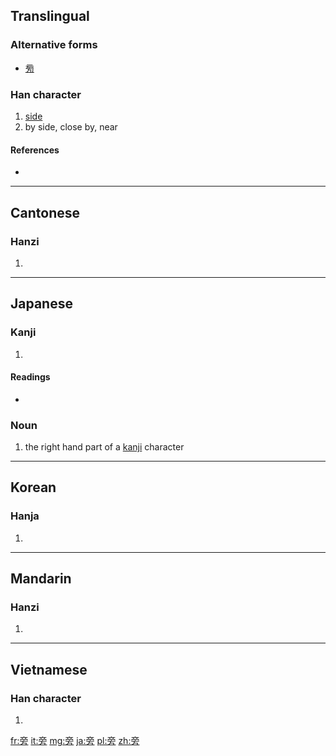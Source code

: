 ==Translingual==

===Alternative forms===
* [[㫄]]

===Han character===
{{Han char|rn=70|rad=方|as=06|sn=10|four=0022<sub>7</sub>|canj=卜月卜竹尸 (YBYHS)}}

# [[side]]
# by side, close by, near

====References====
* {{Han ref|kx=0482.110|dkj=13637|dj=0844.070|hdz=32179.020|uh=65C1|ud=26049|bh=AEC7|bd=44743}}

----

==Cantonese==

===Hanzi===
{{yue-hanzi|jyut=|y=pong4}}

# {{defn|lang=yue|sort=方06}}

----

==Japanese==

===Kanji===
{{ja-kanji|grade=|rs=方06}}

# {{defn|lang=ja|sort=方06}}

====Readings====
* {{ja-readings|on=[[ほう]] ([[hō]]), [[ぼう]] ([[bō]])|kun=[[かたわら]] ([[katawara]]), [[つくり]] ([[tsukuri]]), [[かたがた]] ([[katagata]])}}

===Noun===
{{ja-noun|k|hira=つくり|rom=tsukuri}}

# the right hand part of a [[kanji]] character

----

==Korean==

===Hanja===
{{ko-hanja|hangeul=[[방]], [[팽]]|eumhun=|rv=bang, paeng|mr=pang, p'aeng|y=pang, phayng}}

# {{defn|lang=ko|sort=方06}}

----

==Mandarin==

===Hanzi===
{{cmn-hanzi|pin=[[bàng]] ([[bang4]]), [[páng]] ([[pang2]])|wg=pang<sup>4</sup>, p'ang<sup>2</sup>}}

# {{defn|lang=cmn|sort=方06}}

----

==Vietnamese==

===Han character===
{{vi-hantu|[[bàng]], [[bừng]], [[bầng]], [[bường]], [[phàng]]|rs=方06}}

# {{defn|lang=vi|sort=方06}}

[[fr:旁]]
[[it:旁]]
[[mg:旁]]
[[ja:旁]]
[[pl:旁]]
[[zh:旁]]